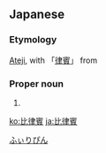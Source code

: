 ==Japanese==

===Etymology===
{{ja-kanjitab|ひ|k1=ふぃ|りつ|k2=り|ひん|k3=ぴん|yomi=o}}
[[ateji|Ateji]], with 「[[律]][[賓]]」 from {{etyl|zh|ja|sort=ふぃりぴん}} {{m|zh|菲律賓}}

===Proper noun===
{{ja-pos|proper|フィリピン}}

# {{rare spelling of|フィリピン|lang=ja|sort=ふぃりぴん}}
[[Category:Japanese terms spelled with ateji|ふぃりぴん]]
{{catlangcode|ja|Philippines|Countries of Asia|sort=ふぃりぴん|Exonyms}}

[[ko:比律賓]]
[[ja:比律賓]]